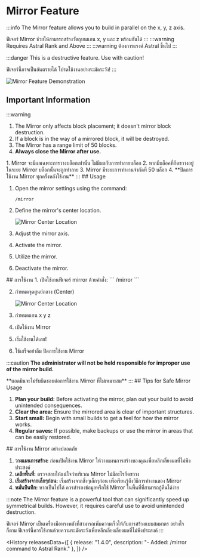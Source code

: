 ﻿---
sidebar_position: 6
---

# Mirror Feature

:::info
<EN>The Mirror feature allows you to build in parallel on the x, y, z axis.</EN>
<TH>ฟีเจอร์ Mirror ช่วยให้สามารถสร้างวัตถุบนแกน x, y และ z พร้อมกันได้</TH>
:::

<EN>
:::warning Requires Astral Rank and Above
:::
</EN>
<TH>
:::warning ต้องการแรงค์ Astral ขึ้นไป 
:::
</TH>

:::danger
<EN>This is a destructive feature. Use with caution!</EN>
<TH>ฟีเจอร์นี้อาจเป็นอันตรายได้ โปรดใช้งานอย่างระมัดระวัง!</TH>
:::

![Mirror Feature Demonstration](\img\doc\features\mirror\mirror.gif)

## Important Information

:::warning
<EN>
1. The Mirror only affects block placement; it doesn't mirror block destruction.
2. If a block is in the way of a mirrored block, it will be destroyed.
3. The Mirror has a range limit of 50 blocks.
4. **Always close the Mirror after use.**
</EN>
<TH>
1. Mirror จะมีผลเฉพาะการวางบล็อกเท่านั้น ไม่มีผลกับการทำลายบล็อก
2. หากมีบล็อคที่กีดขวางอยู่ในระยะ Mirror บล็อกนั้นจะถูกทำลาย
3. Mirror มีระยะการทำงานจำกัดที่ 50 บล็อก
4. **ปิดการใช้งาน Mirror ทุกครั้งหลังใช้งาน**
</TH>
:::

<EN>
## Usage

1. Open the mirror settings using the command:
   ```
   /mirror
   ```

2. Define the mirror's center location.

   ![Mirror Center Location](/img/doc/features/mirror/mirrorCenterSet.png)

3. Adjust the mirror axis.

4. Activate the mirror.

5. Utilize the mirror.

6. Deactivate the mirror.
</EN>
<TH>
## การใช้งาน
1. เปิดใช้งานฟีเจอร์ mirror ด้วยคำสั่ง:
   ```
   /mirror
   ```

2. กำหนดจุดศูนย์กลาง (Center)

   ![Mirror Center Location](/img/doc/features/mirror/mirrorCenterSet.png)

3. กำหนดแกน x y z

4. เปิดใช้งาน Mirror

5. เริ่มใช้งานได้เลย!

6. ใช้เสร็จอย่าลืม ปิดการใช้งาน Mirror
</TH>

:::caution
<EN>**The administrator will not be held responsible for improper use of the mirror build.**</EN>
<TH>**แอดมินจะไม่รับผิดชอบต่อการใช้งาน Mirror ที่ไม่เหมาะสม**</TH>
:::

<EN>
## Tips for Safe Mirror Usage

1. **Plan your build:** Before activating the mirror, plan out your build to avoid unintended consequences.
2. **Clear the area:** Ensure the mirrored area is clear of important structures.
3. **Start small:** Begin with small builds to get a feel for how the mirror works.
4. **Regular saves:** If possible, make backups or use the mirror in areas that can be easily restored.
</EN>
<TH>
## การใช้งาน Mirror อย่างปลอดภัย

1. **วางแผนการสร้าง:** ก่อนเปิดใช้งาน Mirror ให้วางแผนการสร้างของคุณเพื่อหลีกเลี่ยงผลที่ไม่พึงประสงค์
2. **เคลียพื้นที่:** ตรวจสอบให้แน่ใจว่าบริเวณ Mirror ไม่มีอะไรกีดขวาง
3. **เริ่มสร้างจากเล็กๆก่อน:** เริ่มสร้างจากสิ่งๆเล็กๆก่อน เพื่อเรียนรู้ถึงวิธีการทำงานของ Mirror
4. **หมั่นบึนทึก:** หากเป็นไปได้ ควรสำรองข้อมูลหรือใช้ Mirror ในพื้นที่ที่สามารถกู้คืนได้ง่าย
</TH>

:::note
<EN>The Mirror feature is a powerful tool that can significantly speed up symmetrical builds. However, it requires careful use to avoid unintended destruction.</EN>
<TH>ฟีเจอร์ Mirror เป็นเครื่องมือทรงพลังที่สามารถเพิ่มความเร็วให้กับการสร้างแบบสมมาตร อย่างไรก็ตาม ฟีเจอร์นี้ควรใช้งานด้วยความระมัดระวังเพื่อหลีกเลี่ยงเลี่ยงผลที่ไม่พึงประสงค์</TH>
:::

<History releasesData={[
    { release: "1.4.0", description: "- Added: /mirror command to Astral Rank." },
  ]} />